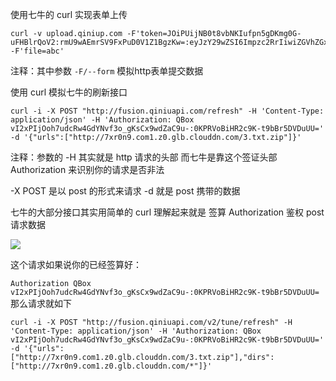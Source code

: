 使用七牛的 curl 实现表单上传 

```
curl -v upload.qiniup.com -F'token=JOiPUijNB0t8vbNKIufpn5gDKmg0G-uFHBlrQoV2:rmU9wAEmrSV9FxPuD0V1Z1BgzKw=:eyJzY29wZSI6Impzc2RrIiwiZGVhZGxpbmUiOjE0ODQwMzY0NTJ9' -F'file=abc'
```

注释：其中参数 `-F/--form` 模拟http表单提交数据

使用 curl 模拟七牛的刷新接口

```
curl -i -X POST "http://fusion.qiniuapi.com/refresh" -H 'Content-Type: application/json' -H 'Authorization: QBox vI2xPIjOoh7udcRw4GdYNvf3o_gKsCx9wdZaC9u-:0KPRVoBiHR2c9K-t9bBr5DVDuUU=' -d '{"urls":["http://7xr0n9.com1.z0.glb.clouddn.com/3.txt.zip"]}'
```

注释：参数的 -H 其实就是 http 请求的头部   而七牛是靠这个签证头部 Authorization 来识别你的请求是否非法

-X POST 是以 post 的形式来请求 -d 就是 post 携带的数据



七牛的大部分接口其实用简单的 curl 理解起来就是  签算 Authorization 鉴权 post 请求数据

![](https://dn-odum9helk.qbox.me/FpIElrLbI39iefxXUXL939s4hsQk)

这个请求如果说你的已经签算好：

`Authorization QBox vI2xPIjOoh7udcRw4GdYNvf3o_gKsCx9wdZaC9u-:0KPRVoBiHR2c9K-t9bBr5DVDuUU=`  
那么请求就如下

```
curl -i -X POST "http://fusion.qiniuapi.com/v2/tune/refresh" -H 'Content-Type: application/json' -H 'Authorization: QBox vI2xPIjOoh7udcRw4GdYNvf3o_gKsCx9wdZaC9u-:0KPRVoBiHR2c9K-t9bBr5DVDuUU=' -d '{"urls":["http://7xr0n9.com1.z0.glb.clouddn.com/3.txt.zip"],"dirs":["http://7xr0n9.com1.z0.glb.clouddn.com/*"]}'
```